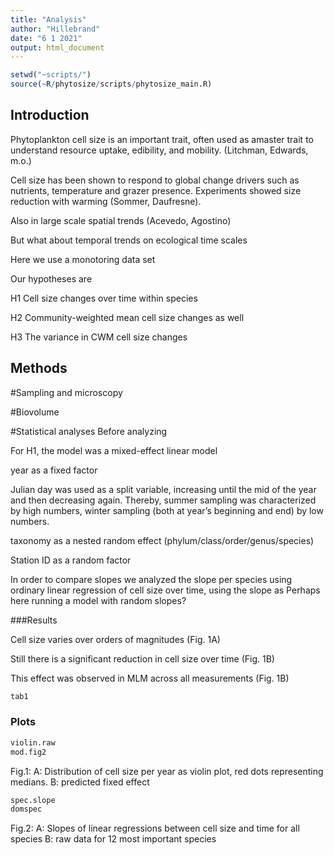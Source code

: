 ```yaml
---
title: "Analysis"
author: "Hillebrand"
date: "6 1 2021"
output: html_document
---
```


```r
setwd("~scripts/")
source(~R/phytosize/scripts/phytosize_main.R)
```

## Introduction

Phytoplankton cell size is an important trait, often used as amaster trait to understand resource uptake, edibility, and mobility. (Litchman, Edwards, m.o.)

Cell size has been shown to respond to global change drivers such as nutrients, temperature and grazer presence. Experiments showed size reduction with warming (Sommer, Daufresne). 

Also in large scale spatial trends (Acevedo, Agostino)

But what about temporal trends on ecological time scales

Here we use a monotoring data set

Our hypotheses are

H1 Cell size changes over time within species

H2 Community-weighted mean cell size changes as well

H3 The variance in CWM cell size changes

## Methods

#Sampling and microscopy

#Biovolume

#Statistical analyses
Before analyzing 

For H1, the model was a mixed-effect linear model

year as a fixed factor

Julian day was used as a split variable, increasing until the mid of the year and then decreasing again. Thereby, summer sampling was characterized by high numbers, winter sampling (both at year's beginning and end) by low numbers.

taxonomy as a nested random effect
(phylum/class/order/genus/species)

Station ID as a random factor

In order to compare slopes we analyzed the slope per species using ordinary linear regression of cell size over time, using the slope as 
Perhaps here running a model with random slopes?



###Results

Cell size varies over orders of magnitudes (Fig. 1A)

Still there is a significant reduction in cell size over time (Fig. 1B)

This effect was observed in MLM across all measurements (Fig. 1B)

```r

tab1
```

### Plots



```r
violin.raw
mod.fig2
```

Fig.1: A: Distribution of cell size per year as violin plot, red dots representing  medians. B: predicted fixed effect  



```r
spec.slope
domspec
```

Fig.2: A: Slopes of linear regressions between cell size and time for all species B: raw data for 12 most important species
